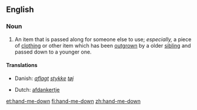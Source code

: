 ==English==

===Noun===
{{en-noun|sg=[[hand]]-[[me]]-[[down]]}}

# An item that is passed along for someone else to use; ''especially,'' a piece of [[clothing]] or other item which has been [[outgrow]]n by a older [[sibling]] and passed down to a younger one.

====Translations====
{{trans-top|An item that is passed along for someone else to use}}
* Danish: ''[[aflagt]] [[stykke]] [[tøj]]''<!-- not wikified as a unit since doesn't seem to be idiomatic as a unit -->
{{trans-mid}}
* Dutch: [[afdankertje]] {{n}}
{{trans-bottom}}

[[et:hand-me-down]]
[[fi:hand-me-down]]
[[zh:hand-me-down]]